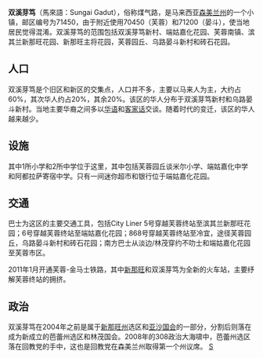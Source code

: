 {{notability unreferenced|time=2010-10-28T06:09:57+00:00}}
{{coord|2|40|N|102|00|E|region:MY_type:city_source:GNS-enwiki|display=title}}
'''双溪芽笃'''（馬來語：Sungai Gadut），俗称煤气路，是马来西亚[[森美兰州|森美兰州]]的一个小镇，邮区编号为71450，由于附近使用70450（芙蓉）和71200（晏斗），使当地居民觉得混淆。双溪芽笃的范围包括双溪芽笃新村、端姑嘉化花园、芙蓉南镇、滨其兰新那旺花园、新那旺主将花园，芙蓉园丘、乌路晏斗新村和砖石花园。

== 人口 ==
双溪芽笃是个旧区和新区的交集点，人口并不多，主要以马来人为主，大约占60%，其次华人约占20%，其余20%。该区的华人分布于双溪芽笃新村和乌路晏斗新村。当地主要华裔之间多以[[华语|华语]]和[[客家话|客家话]]交谈。随着时代的变迁，该区的华人越来越少。

== 设施 ==
其中1所小学和2所中学位于这里，其中包括芙蓉园丘谈米尔小学、端姑嘉化中学和阿都拉萨寄宿中学。只有一间迷你超市和银行位于端姑嘉化花园。

== 交通 ==
巴士为这区的主要交通工具，包括City Liner 5号穿越芙蓉终站至滨其兰新那旺花园；6号穿越芙蓉终站至端姑嘉化花园；868号穿越芙蓉终站至冷宜，途径芙蓉园丘，乌路晏斗新村和砖石花园；南方巴士从淡边/林茂穿约不叻士和端姑嘉化花园至芙蓉市区。

2011年1月开通芙蓉-金马士铁路，其中[[新那旺|新那旺]]和双溪芽笃为全新的火车站，主要纾解芙蓉终站的拥挤。

== 政治 ==
双溪芽笃在2004年之前是属于[[新那旺州|新那旺州]]选区和[[亚沙国会|亚沙国会]]的一部分，分割后则落在成为新成立的芭蕾州选区和林茂国会。2008年的308政治大海啸中，芭蕾州选区落在回教党的手中，这也是回教党在森美兰州取得第一个州议席。
{{森美兰}}
[[分类:森美兰|S]]